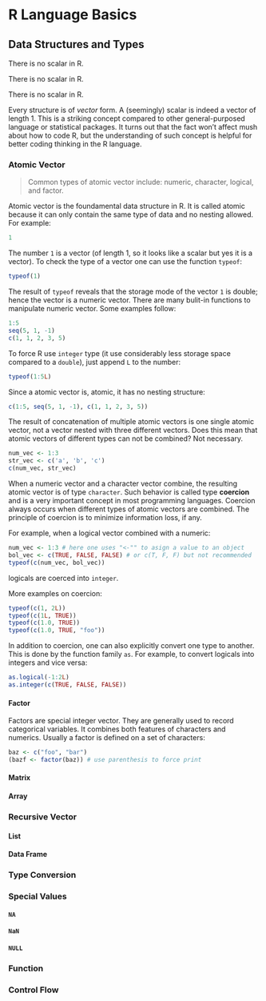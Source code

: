 # R Language Basics {#basics}

## Data Structures and Types
There is no scalar in R. 

There is no scalar in R. 

There is no scalar in R. 

Every structure is of *vector* form. A (seemingly) scalar is indeed a vector of length 1. This is a striking concept compared to other general-purposed language or statistical packages. It turns out that the fact won't affect mush about how to code R, but the understanding of such concept is helpful for better coding thinking in the R language.

### Atomic Vector

> Common types of atomic vector include: numeric, character, logical, and factor.

Atomic vector is the foundamental data structure in R. It is called atomic because it can only contain the same type of data and no nesting allowed. For example:

```r
1
```

The number `1` is a vector (of length 1, so it looks like a scalar but yes it is a vector). To check the type of a vector one can use the function `typeof`:

```r
typeof(1)
```

The result of `typeof` reveals that the storage mode of the vector `1` is double; hence the vector is a numeric vector. There are many bulit-in functions to manipulate numeric vector. Some examples follow:

```r
1:5
seq(5, 1, -1)
c(1, 1, 2, 3, 5)
```

To force R use `integer` type (it use considerably less storage space compared to a `double`), just append `L` to the number:

```r
typeof(1:5L)
```

Since a atomic vector is, atomic, it has no nesting structure:

```r
c(1:5, seq(5, 1, -1), c(1, 1, 2, 3, 5))
```

The result of concatenation of multiple atomic vectors is one single atomic vector, not a vector nested with three different vectors. Does this mean that atomic vectors of different types can not be combined? Not necessary. 

```r
num_vec <- 1:3
str_vec <- c('a', 'b', 'c')
c(num_vec, str_vec)
```

When a numeric vector and a character vector combine, the resulting atomic vector is of type `character`. Such behavior is called type **coercion** and is a very important concept in most programming languages. Coercion always occurs when different types of atomic vectors are combined. The principle of coercion is to minimize information loss, if any.

For example, when a logical vector combined with a numeric:

```r
num_vec <- 1:3 # here one uses "<-"" to asign a value to an object
bol_vec <- c(TRUE, FALSE, FALSE) # or c(T, F, F) but not recommended
typeof(c(num_vec, bol_vec))
```

logicals are coerced into `integer`. 

More examples on coercion:

```r
typeof(c(1, 2L))
typeof(c(1L, TRUE))
typeof(c(1.0, TRUE))
typeof(c(1.0, TRUE, "foo"))
```

In addition to coercion, one can also explicitly convert one type to another. This is done by the function family
`as`. For example, to convert logicals into integers and vice versa:

```r
as.logical(-1:2L)
as.integer(c(TRUE, FALSE, FALSE))
```

#### Factor
Factors are special integer vector. They are generally used to record categorical variables. It combines both features of characters and numerics. Usually a factor is defined on a set of characters:

```r
baz <- c("foo", "bar")
(bazf <- factor(baz)) # use parenthesis to force print
```



#### Matrix

#### Array

### Recursive Vector

#### List

#### Data Frame


### Type Conversion

### Special Values
#### `NA`
#### `NaN`
#### `NULL`

### Function

### Control Flow

